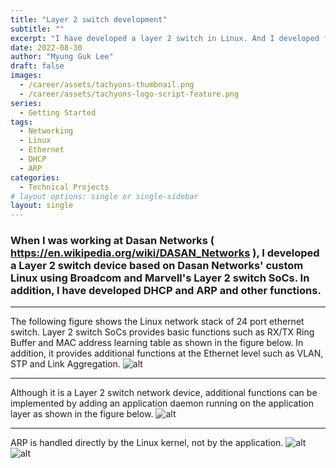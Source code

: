 ---
title: "Layer 2 switch development"
subtitle: ""
excerpt: "I have developed a layer 2 switch in Linux. And I developed functions such as DHCP and ARP."
date: 2022-08-30
author: "Myung Guk Lee"
draft: false
images:
  - /career/assets/tachyons-thumbnail.png
  - /career/assets/tachyons-logo-script-feature.png
series:
  - Getting Started
tags:
  - Networking
  - Linux
  - Ethernet
  - DHCP
  - ARP
categories:
  - Technical Projects
# layout options: single or single-sidebar
layout: single
---


### When I was working at Dasan Networks ( https://en.wikipedia.org/wiki/DASAN_Networks ), I developed a Layer 2 switch device based on Dasan Networks' custom Linux using Broadcom and Marvell's Layer 2 switch SoCs. In addition, I have developed DHCP and ARP and other functions.
---

The following figure shows the Linux network stack of 24 port ethernet switch.
Layer 2 switch SoCs provides basic functions such as RX/TX Ring Buffer and MAC address learning table as shown in the figure below. In addition, it provides additional functions at the Ethernet level such as VLAN, STP and Link Aggregation.
![alt](/images/blog/LinuxKernelNetworkStack.png)

---

Although it is a Layer 2 switch network device, additional functions can be implemented by adding an application daemon running on the application layer as shown in the figure below.
![alt](/images/blog/dhcp.png)

---

ARP is handled directly by the Linux kernel, not by the application.
![alt](/images/blog/arp_1.png)
![alt](/images/blog/arp_2.png)

